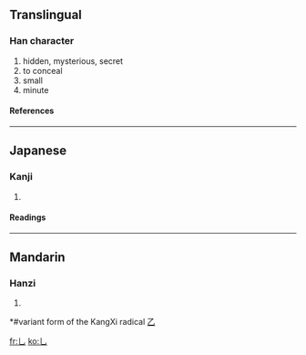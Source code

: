 ==Translingual==
===Han character===
{{Han char|rad=乙|as=00|sn=1|four=|canj=中山 (LU), X中山 (XLU)}}
# hidden, mysterious, secret
# to conceal
# small
# minute
====References====
{{Han ref|kx=0083.170|dkj=00163|hdz=10048.041|uh=4E5A|ud=20058}}
----
==Japanese==
===Kanji===
{{ja-kanji|grade=|rs=乙00}}
# {{defn|Japanese}}
====Readings====
{{ja-readings|on=[[いん]] (in), [[おん]] (on)|kun=[[かくれる]] (kakureru)}}
----
==Mandarin==
===Hanzi===
{{cmn-hanzi|pin=[[yǐn]] (yin3)|wg=yin<sup>3</sup>}}
# {{defn|Mandarin}}

*#variant form of the KangXi radical [[Wiktionary:Chinese radical index 乙|乙]]

[[fr:乚]]
[[ko:乚]]